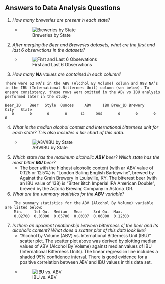 ## Answers to Data Analysis Questions
1. *How many breweries are present in each state?*
    - ![Breweries by State](tmp/q1_plot.png "Breweries by State")


2. *After merging the Beer and Breweries datasets, what are the first and last 6 observations in the datasets?*
    - ![First and Last 6 Observations](tmp/q2_plot.png "First and Last 6 Observations")


3. *How many **NA** values are contained in each column?*

```
There were 62 NA’s in the ABV (Alcohol By Volume) column and 998 NA’s in the IBU (International Bitterness Unit) column (see below). To ensure consistency, these rows were omitted in the ABV vs IBU analysis performed later in the study.

Beer_ID    Beer   Style  Ounces     ABV     IBU Brew_ID Brewery    City   State
   0       0       0       0      62     998       0       0       0       0
```


4. *What is the median alcohol content and international bitterness unit for each state?  This also includes a bar chart of this data.*
    - ![ABV/IBU by State](tmp/q4_plot.png "ABV/IBU by State")

    
5. *Which state has the maximum alcoholic **ABV** beer?  Which state has the most bitter **IBU** beer?*
    - The beer with the highest alcoholic content (with an ABV value of 0.125 or 12.5%) is “London Balling English Barleywine”, brewed by Against the Grain Brewery in Louisville, KY.
The bitterest beer (with an IBU value of 138) is “Bitter Bitch Imperial IPA American Double”, brewed by the Astoria Brewing Company in Astoria, OR.


6. *What are the summary statistics for the **ABV** variable?*

```
    The summary statistics for the ABV (Alcohol By Volume) variable are listed below:
    Min.     1st Qu.  Median   Mean     3rd Qu.  Max. 
    0.02700  0.05000  0.05700  0.06007  0.06800  0.12500
```


7. *Is there an apparent relationship between bitterness of the beer and its alcoholic content?  What does a scatter plot of this data look like?*
    - "Alcohol by Volume (ABV) vs. International Bitterness Unit (IBU)" scatter plot.   The scatter plot above was derived by plotting median values of ABV (Alcohol By Volume) against median values of IBU (International Bitterness Units). The linear regression line includes a shaded 95% confidence interval. There is good evidence for a positive correlation between ABV and IBU values in this data set.
    - ![IBU vs. ABV](tmp/q7_plot.png "IBU vs. ABV")